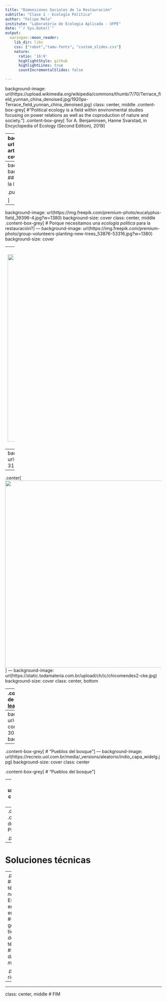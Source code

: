 ```yaml
---
title: "Dimensiones Sociales de la Restauración"
subtitle: "Clase 1 - Ecología Política"
author: "Felipe Melo"
institute: "Laboratório de Ecologia Aplicada - UFPE"
date: "`r Sys.Date()`"
output:
  xaringan::moon_reader:
    lib_dir: libs
    css: ["robot","tamu-fonts", "custom_slides.css"]
    nature:
      ratio: '16:9'
      highlightStyle: github
      highlightLines: true
      countIncrementalSlides: false

---
```

background-image: url(https://upload.wikimedia.org/wikipedia/commons/thumb/7/70/Terrace_field_yunnan_china_denoised.jpg/1920px-Terrace_field_yunnan_china_denoised.jpg)
class: center, middle
.content-box-grey[
#"Political ecology is a field within environmental studies focusing on power relations as well as the coproduction of nature and society."
]
.content-box-grey[
Tor A. Benjaminsen, Hanne Svarstad, in Encyclopedia of Ecology (Second Edition), 2019
]

---
background-image: url(https://www.anthroencyclopedia.com/sites/www.anthroencyclopedia.com/files/styles/full-article-style/public/political_ecology_pic_enhanced_.jpeg?itok=uAsYAswC)
background-size: cover

.content-box-grey[
# Politizar problemas ambientales
]

.content-box-grey[
.pull-left[
## Principios básicos
###- Los efectos de los problemas ambientales no son iguales ante la sociedad
###- Cambios ambientales mueven estructuras de políticas y económicas
###- Costos y beneficios de las soluciones a los problemas afectan las relaciones de poder
]

.pull-right[
<img src=https://international-partnerships.ec.europa.eu/sites/default/files/2019-07/project_17_picture.jpg>]

]

---
background-image: url(https://recartografias.files.wordpress.com/2016/10/ecolpol.jpg)
background-size: cover
.content-box-grey[
# Ecología *apolítica*
]
.content-box-grey[
.pull-left[
## Manejo del água
###- Cierre la llave
###- Reutilice água de la lavadora
###- Capture água de la lluvia
]

.pull-right[
<img src=https://vertassets.blob.core.windows.net/image/56590ce4/56590ce4-8c85-4fac-9b97-f50ac4183083/375_250-engie_sm.jpg>]

]

---
background-image: url(https://img.freepik.com/premium-photo/eucalyptus-field_39396-4.jpg?w=1380)
background-size: cover
class: center, middle
.content-box-grey[
# Porque necesitamos una *ecología política* para la restauración?
]
---
background-image: url(https://img.freepik.com/premium-photo/group-volunteers-planting-new-trees_53876-53316.jpg?w=1380)
background-size: cover

--
.center[
<img src=https://upload.wikimedia.org/wikipedia/commons/thumb/0/03/Forbidden_Symbol_Transparent.svg/2048px-Forbidden_Symbol_Transparent.svg.png  width = 600>]

---
background-image: url(https://newforestresearch.files.wordpress.com/2020/01/wood-3199682_1920.jpg)
background-size: cover

--
.center[
<img src=https://upload.wikimedia.org/wikipedia/commons/thumb/0/03/Forbidden_Symbol_Transparent.svg/2048px-Forbidden_Symbol_Transparent.svg.png  width = 600>]
---
background-image: url(https://static.todamateria.com.br/upload/ch/ic/chicomendes2-cke.jpg)
background-size: cover
class: center, bottom

--
.content-box-grey[
# "Ecología sin lucha de clases es jardinería"
para saber más: [lea este texto](https://jacobin.com.br/2020/12/ecologia-sem-luta-de-classes-e-jardinagem/)
]

---
background-image: url(https://www.redebrasilatual.com.br/wp-content/uploads/2018/12/a2c897a9-3021-4aca-99ba-22bc8c0f44b2.jpeg)
background-size: cover
class: center
--

.content-box-grey[
# "Pueblos del bosque"
]
---
background-image: url(https://recreio.uol.com.br/media/_versions/aleatorio/indio_capa_widelg.jpg)
background-size: cover
class: center

.content-box-grey[
# "Pueblos del bosque"
]

---
background-image: url(https://cdn.nossofuturoroubado.com.br/wp-content/uploads/2021/12/08100926/pirarucu-702x526.jpg)
background-size: cover

--
.content-box-grey[
# Sociobiodiversidad
]
.content-box-grey[
.pull-left[
## Reconocimiento de los pueblos
## Participación política
## Planeación
## Decisión
]

.pull-right[
<img src=https://minews.com.br/arquivos/853/conteudo/posts/1018267.jpg>
]]


---
# Soluciones técnicas

--
.pull-left[
## La técnica es *neutral*
## Está embasada en ciencia
## La gente no tiene dominio técnico
## Los datos no *mienten*
]

.pull-right[
<img src=https://conceitos.com/wp-content/uploads/T%C3%A9cnica.jpg>]

---

---
class: center, middle
# FIM

